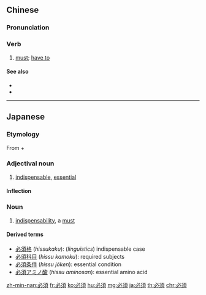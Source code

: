 {{also|必须}}
==Chinese==
{{zh-forms|s=必须}}

===Pronunciation===
{{zh-pron
|m=bìxū
|mn=pit-su
|c=bit1 seoi1
|h=pfs=pit-sî
|w=4piq xy
|ma=y
|cat=v
}}

===Verb===
{{zh-verb}}

# [[must]]; [[have to]] {{gloss|used as an auxiliary verb}}
#: {{zh-x|這 道 坎 必須 得{děi} 過。|You '''must''' go through this.}}
#: {{zh-x|你 申請 新 護照 時，必須 交出 舊 護照。|You '''must''' hand over your old passport when applying for a new one.}}

====See also====
* {{zh-l|應該}}
* {{zh-l|非得}}

{{zh-cat|Beginning}}

----

==Japanese==
{{ja-kanjitab|ひつ|k1=ひっ|す|yomi=on}}

===Etymology===
From {{m|ja|必|sc=Jpan|tr=hitsu||without fail}} + {{m|ja|須|sc=Jpan|tr=kyū||must}}

===Adjectival noun===
{{ja-adj|ひっす|decl=な}}

# [[indispensable]], [[essential]]

====Inflection====
{{ja-na|ひっす}}

===Noun===
{{ja-noun|ひっす}}

# [[indispensability]], a [[must]]

====Derived terms====
* [[必須格]] (''hissukaku''): (''linguistics'') indispensable case
* [[必須科目]] (''hissu kamoku''): required subjects
* [[必須条件]] (''hissu jōken''): essential condition
* [[必須アミノ酸]] (''hissu aminosan''): essential amino acid

[[zh-min-nan:必須]]
[[fr:必須]]
[[ko:必須]]
[[hu:必須]]
[[mg:必須]]
[[ja:必須]]
[[th:必須]]
[[chr:必須]]